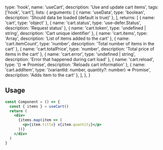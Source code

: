   type: 'hook',
  name: 'useCart',
  description: 'Use and update cart items',
  tags: ['hook', 'cart'],
  lists: {
    arguments: [
      { name: 'useData', type: 'boolean', description: 'Should data be loaded (default is true)' },
    ],
    returns: [
      { name: 'cart', type: 'object' },
      { name: 'cart.status', type: 'use-defer.Status', description: 'Request status' },
      { name: 'cart.token', type: 'undefined | string', description: 'Cart unique identifier' },
      { name: 'cart.items', type: 'Array<CartItem>', description: 'List of items added to the cart' },
      { name: 'cart.itemCount', type: 'number', description: 'Total number of items in the cart' },
      { name: 'cart.totalPrice', type: 'number', description: 'Total price of items in the cart' },
      { name: 'cart.error', type: 'undefined | string', description: 'Error that happened during cart load' },
      { name: 'cart.reload', type: '() => Promise<void>', description: 'Reloads cart information' },
      { name: 'cart.addItem', type: '(variantId: number, quantity?: number) => Promise<void>', description: 'Adds item to the cart' },
    ],
  },
}

## Usage

```jsx
const Component = () => {
  const { items } = useCart()
  return (
    <div>
      {items.map(item => (
        <p>{item.title} x{item.quantity}</p>
      ))}
    </div>
  )
}
```

